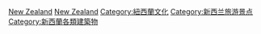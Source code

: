 [[Category:大洋洲博物館|New Zealand]]
[[Category:各國博物館|New Zealand]]
[[Category:紐西蘭文化|Category:紐西蘭文化]]
[[Category:新西兰旅游景点|Category:新西兰旅游景点]]
[[Category:新西蘭各類建築物|Category:新西蘭各類建築物]]